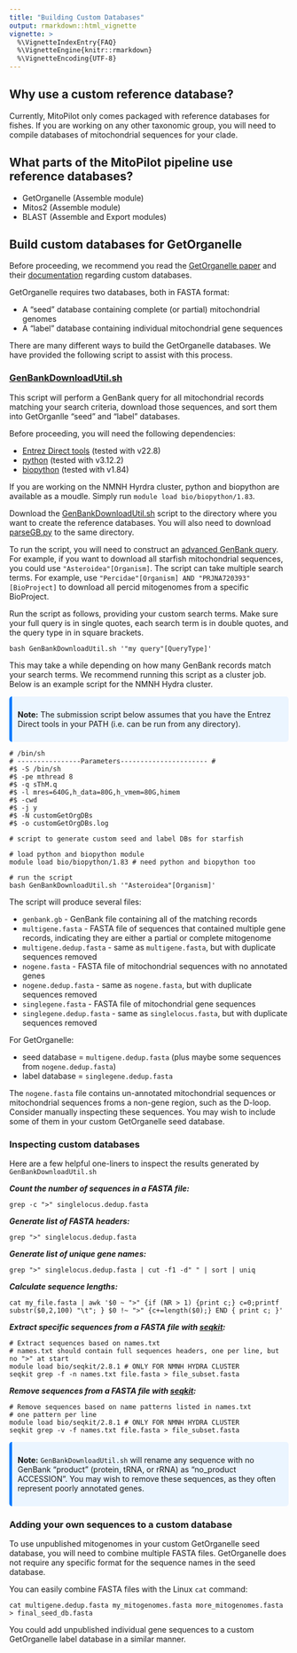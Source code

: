 ```yaml
---
title: "Building Custom Databases"
output: rmarkdown::html_vignette
vignette: >
  %\VignetteIndexEntry{FAQ}
  %\VignetteEngine{knitr::rmarkdown}
  %\VignetteEncoding{UTF-8}
---
```


<style>
.alert {
  border-left: 5px solid;
  padding: 10px;
  margin: 10px 0;
  border-radius: 5px;
}
.alert-tip { border-color: #28A745; background-color: #E9F7EF; }
.alert-note { border-color: #007BFF; background-color: #EBF5FF; }
.alert-warning { border-color: #FFC107; background-color: #FFF9E6; }
.alert-danger { border-color: #DC3545; background-color: #F8D7DA; }
strong { font-weight: bold; }
</style>


## Why use a custom reference database?

Currently, MitoPilot only comes packaged with reference databases for fishes.
If you are working on any other taxonomic group, you will need to compile databases of mitochondrial sequences for your clade.

## What parts of the MitoPilot pipeline use reference databases?

- GetOrganelle (Assemble module)
- Mitos2 (Assemble module)
- BLAST (Assemble and Export modules)

## Build custom databases for GetOrganelle

Before proceeding, we recommend you read the [GetOrganelle paper](https://doi.org/10.1186/s13059-020-02154-5) and their [documentation](https://github.com/Kinggerm/GetOrganelle/wiki/FAQ#how-to-assemble-a-target-organelle-genome-using-my-own-reference) regarding custom databases.

GetOrganelle requires two databases, both in FASTA format:

- A "seed" database containing complete (or partial) mitochondrial genomes
- A "label" database containing individual mitochondrial gene sequences

There are many different ways to build the GetOrganelle databases. We have provided the following script to assist with this process.

### [GenBankDownloadUtil.sh](https://github.com/JonahVentures/MitoPilot/blob/main/ref_dbs/getOrganelle/GenBankDownload//GenBankDownloadUtil.sh) 

This script will perform a GenBank query for all mitochondrial records matching your search criteria, download those sequences, and sort them into GetOrganlle "seed" and "label" databases. 

Before proceeding, you will need the following dependencies:

- [Entrez Direct tools](https://www.ncbi.nlm.nih.gov/books/NBK179288/) (tested with v22.8)
- [python](https://www.python.org/downloads/) (tested with v3.12.2)
- [biopython](https://biopython.org/) (tested with v1.84)

If you are working on the NMNH Hyrdra cluster, python and biopython are available as a moudle. Simply run `module load bio/biopython/1.83`.

Download the [GenBankDownloadUtil.sh](https://github.com/JonahVentures/MitoPilot/blob/main/ref_dbs/getOrganelle/GenBankDownload//GenBankDownloadUtil.sh) script to the directory where you want to create the reference databases. You will also need to download [parseGB.py](https://github.com/JonahVentures/MitoPilot/blob/main/ref_dbs/getOrganelle/GenBankDownload//parseGB.py) to the same directory.

To run the script, you will need to construct an [advanced GenBank query](https://www.ncbi.nlm.nih.gov/nuccore/advanced). For example, if you want to download all starfish mitochondrial sequences, you could use `"Asteroidea"[Organism]`. The script can take multiple search terms. For example, use `"Percidae"[Organism] AND "PRJNA720393"[BioProject]` to download all percid mitogenomes from a specific BioProject.

Run the script as follows, providing your custom search terms. Make sure your full query is in single quotes, each search term is in double quotes, and the query type in in square brackets.

`bash GenBankDownloadUtil.sh '"my query"[QueryType]'`

This may take a while depending on how many GenBank records match your search terms. We recommend running this script as a cluster job. Below is an example script for the NMNH Hydra cluster.

<div class="alert alert-note">
  <strong>Note:</strong> The submission script below assumes that you have the Entrez Direct tools in your PATH (i.e. can be run from any directory).
</div>


```
# /bin/sh
# ----------------Parameters---------------------- #
#$ -S /bin/sh
#$ -pe mthread 8
#$ -q sThM.q
#$ -l mres=640G,h_data=80G,h_vmem=80G,himem
#$ -cwd
#$ -j y
#$ -N customGetOrgDBs
#$ -o customGetOrgDBs.log

# script to generate custom seed and label DBs for starfish

# load python and biopython module
module load bio/biopython/1.83 # need python and biopython too

# run the script
bash GenBankDownloadUtil.sh '"Asteroidea"[Organism]'
```

The script will produce several files:

- `genbank.gb` - GenBank file containing all of the matching records
- `multigene.fasta` - FASTA file of sequences that contained multiple gene records, indicating they are either a partial or complete mitogenome
- `multigene.dedup.fasta` - same as `multigene.fasta`, but with duplicate sequences removed
- `nogene.fasta` - FASTA file of mitochondrial sequences with no annotated genes
- `nogene.dedup.fasta` - same as `nogene.fasta`, but with duplicate sequences removed
- `singlegene.fasta` - FASTA file of mitochondrial gene sequences
- `singlegene.dedup.fasta` - same as `singlelocus.fasta`, but with duplicate sequences removed

For GetOrganelle:

- seed database = `multigene.dedup.fasta` (plus maybe some sequences from `nogene.dedup.fasta`)
- label database = `singlegene.dedup.fasta`

The `nogene.fasta` file contains un-annotated mitochondrial sequences or mitochondrial sequences froms a non-gene region, such as the D-loop.
Consider manually inspecting these sequences. You may wish to include some of them in your custom GetOrganelle seed database.

### Inspecting custom databases

Here are a few helpful one-liners to inspect the results generated by `GenBankDownloadUtil.sh`
 
***Count the number of sequences in a FASTA file:***
```
grep -c ">" singlelocus.dedup.fasta
```

***Generate list of FASTA headers:***
```
grep ">" singlelocus.dedup.fasta
```

***Generate list of unique gene names:***
```
grep ">" singlelocus.dedup.fasta | cut -f1 -d" " | sort | uniq
```

***Calculate sequence lengths:***
```
cat my_file.fasta | awk '$0 ~ ">" {if (NR > 1) {print c;} c=0;printf substr($0,2,100) "\t"; } $0 !~ ">" {c+=length($0);} END { print c; }'
```

***Extract specific sequences from a FASTA file with [seqkit](https://bioinf.shenwei.me/seqkit/):***
```
# Extract sequences based on names.txt
# names.txt should contain full sequences headers, one per line, but no ">" at start
module load bio/seqkit/2.8.1 # ONLY FOR NMNH HYDRA CLUSTER
seqkit grep -f -n names.txt file.fasta > file_subset.fasta
```

***Remove sequences from a FASTA file with [seqkit](https://bioinf.shenwei.me/seqkit/):***
```
# Remove sequences based on name patterns listed in names.txt
# one pattern per line
module load bio/seqkit/2.8.1 # ONLY FOR NMNH HYDRA CLUSTER
seqkit grep -v -f names.txt file.fasta > file_subset.fasta
```

<div class="alert alert-note">
  <strong>Note:</strong> `GenBankDownloadUtil.sh` will rename any sequence with no GenBank "product" (protein, tRNA, or rRNA) as "no_product ACCESSION". You may wish to remove these sequences, as they often represent poorly annotated genes.  
</div>


### Adding your own sequences to a custom database

To use unpublished mitogenomes in your custom GetOrganelle seed database, you will need to combine multiple FASTA files. GetOrganelle does not require any specific format for the sequence names in the seed database.

You can easily combine FASTA files with the Linux `cat` command:

```
cat multigene.dedup.fasta my_mitogenomes.fasta more_mitogenomes.fasta > final_seed_db.fasta
```

You could add unpublished individual gene sequences to a custom GetOrganelle label database in a similar manner.

